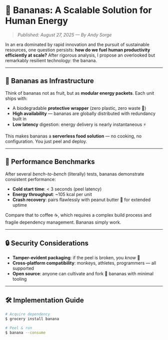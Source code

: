# 🍌 Bananas: A Scalable Solution for Human Energy  

> *Published: August 27, 2025 — By Andy Sorge*  

In an era dominated by rapid innovation and the pursuit of sustainable resources, one question persists: **how do we fuel human productivity efficiently at scale?** After rigorous analysis, I propose an overlooked but remarkably resilient technology: the banana.  

---

## 🚀 Bananas as Infrastructure  

Think of bananas not as fruit, but as **modular energy packets**. Each unit ships with:  

- A biodegradable **protective wrapper** (zero plastic, zero waste 🌱)  
- **High availability** — bananas are globally distributed with redundancy built in  
- **Low latency** digestion: energy delivery is nearly instantaneous ⚡  

This makes bananas a **serverless food solution** — no cooking, no configuration. You just peel and deploy.  

---

## 🧮 Performance Benchmarks  

After several *bench-to-bench* (literally) tests, bananas demonstrate consistent performance:  

- **Cold start time**: < 3 seconds (peel latency)  
- **Energy throughput**: ~105 kcal per unit  
- **Crash recovery**: pairs flawlessly with peanut butter 🥜 for extended uptime  

Compare that to coffee ☕, which requires a complex build process and fragile dependency management. Bananas simply work.  

---

## 🔒 Security Considerations  

- **Tamper-evident packaging**: if the peel is broken, you *know* 🤨  
- **Cross-platform compatibility**: monkeys, athletes, programmers — all supported  
- **Open source**: anyone can cultivate and fork 🍴 bananas with minimal tooling  

---

## 🛠️ Implementation Guide  

```bash
# Acquire dependency
$ grocery install banana

# Peel & run
$ banana --consume
